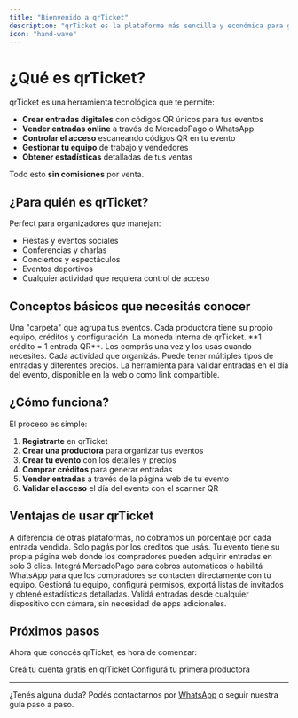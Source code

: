 ```yaml
---
title: "Bienvenido a qrTicket"
description: "qrTicket es la plataforma más sencilla y económica para gestionar el acceso a tus eventos usando entradas digitales con códigos QR."
icon: "hand-wave"
---
```


# ¿Qué es qrTicket?

qrTicket es una herramienta tecnológica que te permite:

- **Crear entradas digitales** con códigos QR únicos para tus eventos
- **Vender entradas online** a través de MercadoPago o WhatsApp
- **Controlar el acceso** escaneando códigos QR en tu evento
- **Gestionar tu equipo** de trabajo y vendedores
- **Obtener estadísticas** detalladas de tus ventas

Todo esto **sin comisiones** por venta.

## ¿Para quién es qrTicket?

Perfect para organizadores que manejan:

- Fiestas y eventos sociales
- Conferencias y charlas
- Conciertos y espectáculos
- Eventos deportivos
- Cualquier actividad que requiera control de acceso

## Conceptos básicos que necesitás conocer

<CardGroup cols={2}>
  <Card title="Productora" icon="building">
    Una "carpeta" que agrupa tus eventos. Cada productora tiene su propio equipo, créditos y configuración.
  </Card>
  <Card title="Créditos" icon="coins">
    La moneda interna de qrTicket. **1 crédito = 1 entrada QR**. Los comprás una vez y los usás cuando necesites.
  </Card>
  <Card title="Evento" icon="calendar">
    Cada actividad que organizás. Puede tener múltiples tipos de entradas y diferentes precios.
  </Card>
  <Card title="Scanner" icon="qrcode">
    La herramienta para validar entradas en el día del evento, disponible en la web o como link compartible.
  </Card>
</CardGroup>

## ¿Cómo funciona?

El proceso es simple:

1. **Registrarte** en qrTicket
2. **Crear una productora** para organizar tus eventos
3. **Crear tu evento** con los detalles y precios
4. **Comprar créditos** para generar entradas
5. **Vender entradas** a través de la página web de tu evento
6. **Validar el acceso** el día del evento con el scanner QR

## Ventajas de usar qrTicket

<AccordionGroup>
  <Accordion title="Sin comisiones por venta">
    A diferencia de otras plataformas, no cobramos un porcentaje por cada entrada vendida. Solo pagás por los créditos que usás.
  </Accordion>
  <Accordion title="Venta simplificada">
    Tu evento tiene su propia página web donde los compradores pueden adquirir entradas en solo 3 clics.
  </Accordion>
  <Accordion title="Múltiples formas de cobro">
    Integrá MercadoPago para cobros automáticos o habilitá WhatsApp para que los compradores se contacten directamente con tu equipo.
  </Accordion>
  <Accordion title="Control total">
    Gestioná tu equipo, configurá permisos, exportá listas de invitados y obtené estadísticas detalladas.
  </Accordion>
  <Accordion title="Scanner profesional">
    Validá entradas desde cualquier dispositivo con cámara, sin necesidad de apps adicionales.
  </Accordion>
</AccordionGroup>

## Próximos pasos

Ahora que conocés qrTicket, es hora de comenzar:

<CardGroup cols={2}>
  <Card title="Registrarte" icon="user-plus" href="/signup">
    Creá tu cuenta gratis en qrTicket
  </Card>
  <Card title="Crear productora" icon="building" href="/create-organization">
    Configurá tu primera productora
  </Card>
</CardGroup>

---

¿Tenés alguna duda? Podés contactarnos por [WhatsApp](https://wa.me/5491122503348) o seguir nuestra guía paso a paso.